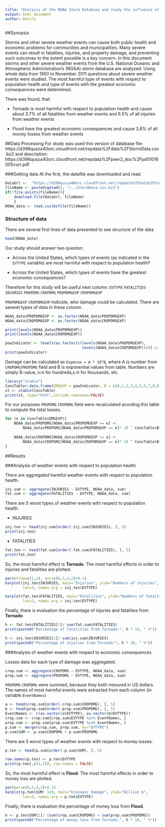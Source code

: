 ```yaml
---
title: "Analysis of the NOAA Storm Database and study the influence of the storm on health and economy"
output: html_document
author: Dmitry
---
```


##Synopsis

Storms and other severe weather events can cause both public health and economic problems for communities and municipalities. Many severe events can result in fatalities, injuries, and property damage, and preventing such outcomes to the extent possible is a key concern.
In this document storms and other severe weather events from the U.S. National Oceanic and Atmospheric Administration's (NOAA) storm database are analyzed. Using whole data from 1950 to November 2011 questions about severe weather events were studied. The most harmful type of events with respect to population health and type of events with the greatest economic consequences were determined.

There was found, that:
  
* Tornado is most harmful with respect to population health and cause about 
3.7% of all fatalities from weather events and 6.5% of all injuries from weather events
  
* Flood have the greatest economic consequences and cause 3.8% of all money losses from weather events

##Data Processing
For study was used this version of database file:
https://d396qusza40orc.cloudfront.net/repdata%2Fdata%2FStormData.csv.bz2 and description: https://d396qusza40orc.cloudfront.net/repdata%2Fpeer2_doc%2Fpd01016005curr.pdf

###Getting data
At the first, the datafile was downloaded and read.

```r
DataUrl <-  "https://d396qusza40orc.cloudfront.net/repdata%2Fdata%2FStormData.csv.bz2"
fileName <- paste0(getwd(), "/../StormData.csv.bz2")
if(!file.exists(fileName)){
    download.file(DataUrl, fileName)
    }
NOAA_data <- read.csv(bzfile(fileName))
```

### Structure of data
There are several first lines of data presented to see structure of the data
```r
head(NOAA_data)
```

Our study should answer two queston:
  
* Across the United States, which types of events (as indicated in the `EVTYPE` variable) are most harmful with respect to population health?
  
* Across the United States, which types of events have the greatest economic consequences?

Therefore for this study will be useful next column: `EVTYPE` `FATALITIES` 
`INJURIES` `PROPDMG` `CROPDMG` `PROPDMGEXP` `CROPDMGEXP`


`PROPDMGEXP` `CROPDMGEXP` indicate, who damage could be calculated. There are severel types of data in these column.

```r
NOAA_data$PROPDMGEXP <- as.factor(NOAA_data$PROPDMGEXP)
NOAA_data$CROPDMGEXP <- as.factor(NOAA_data$CROPDMGEXP)

print(levels(NOAA_data$PROPDMGEXP))
print(levels(NOAA_data$CROPDMGEXP))

powIndicator <- levels(as.factor(c(levels(NOAA_data$PROPDMGEXP),
                                   levels(NOAA_data$CROPDMGEXP))))[-1:-4]
print(powIndicator)
```

Damage can be calculated as `Expense = A * 10^B`, where A is number from `CROPDMG`/`PROPDMG` field and B is exponential values from table. Numbers are simply B-value, `h/H` for hundreds,`k/K` for thousands, etc.

```r
library("xtable")
ConvTable<-data.frame(DMGEXP = powIndicator, B = c(0,1,2,3,4,5,6,7,8,9,2,2,3,3,6,6))
xt <- xtable(ConvTable)
print(xt, type="html",include.rownames=FALSE)

```

For our purposes `PROPDMG` `CROPDMG` field were recalculated acording this table to compute the total losses.

```r

for (e in ConvTable$DMGEXP){
    NOAA_data$PROPDMG[NOAA_data$PROPDMGEXP == e] <-
        NOAA_data$PROPDMG[NOAA_data$PROPDMGEXP == e]* 10 ^ ConvTable$B[ConvTable$DMGEXP == e]
    
    NOAA_data$CROPDMG[NOAA_data$CROPDMGEXP == e] <-
        NOAA_data$CROPDMG[NOAA_data$CROPDMGEXP == e]* 10 ^ ConvTable$B[ConvTable$DMGEXP == e]
}

```


##Results
 
###Analysis of weather events with respect to population health

There are aggregated harmful weather events with respect to population health.

```r
inj.sum <- aggregate(INJURIES ~ EVTYPE, NOAA_data, sum)
fat.sum <- aggregate(FATALITIES ~ EVTYPE, NOAA_data, sum)

```

There are 5 worst types of weather events with respect to population health.

* INJURIES

```r
inj.ten <- head(inj.sum[order(-inj.sum$INJURIES), ], 5)
print(inj.ten)
```

* FATALITIES

```r
fat.ten <- head(fat.sum[order(-fat.sum$FATALITIES), ], 5)
print(fat.ten)
```

So, the most harmful effect is **Tornado**. The most harmful effects in order to injuries and 
fatalities are plotted.

```r

par(mfrow=c(1,2), mar=c(8,3,4,2)+0.1)
barplot(inj.ten$INJURIES, main="Injuries", ylab="Numbers of injuries",
        las=3, names.arg = inj.ten$EVTYPE)

barplot(fat.ten$FATALITIES, main="Fatalities", ylab="Numbers of fatalities",
        las=2, names.arg = inj.ten$EVTYPE)
```

Finally, there is evaluation the percentage of injuries and fatalities from **Tornado**.

```r
h <- fat.ten$FATALITIES[1]/ sum(fat.sum$FATALITIES)
print(paste0("Percentage of fatalities from Tornado:", h * 10, " %"))

h <- inj.ten$INJURIES[1]/ sum(inj.sum$INJURIES)
print(paste0("Percentage of injuries from Tornado:", h * 10, " %"))
```
	



###Analysis of weather events with respect to economic consequences


Losses data for each type of damage was aggregated. 
```r
crop.sum <- aggregate(CROPDMG ~ EVTYPE, NOAA_data, sum)
prop.sum <- aggregate(PROPDMG ~ EVTYPE, NOAA_data, sum)
```

`PROPDMG` `CROPDMG` were summed, because they both mesured in US dollars. The names of most harmful events were extracted from each column (in variable `EventNames`)

```r

a <- head(crop.sum[order(-crop.sum$CROPDMG), ], 5)
b <- head(prop.sum[order(-prop.sum$PROPDMG), ], 5)
EventNames <- c(as.vector(a$EVTYPE), as.vector(b$EVTYPE))
crop.sum <- crop.sum[crop.sum$EVTYPE %in% EventNames, ]
prop.sum <- prop.sum[prop.sum$EVTYPE %in% EventNames, ]
p.sum <- merge(crop.sum, prop.sum, by="EVTYPE")
p.sum$SUM <- p.sum$CROPDMG + p.sum$PROPDMG

```

There are 5 worst types of weather events with respect to money losses.

```r
p.ten <- head(p.sum[order(-p.sum$SUM), ], 5)

row.names(p.ten) <- p.ten$EVTYPE
print(p.ten[,c(1,3)], row.names = FALSE)
```

So, the most harmful effect is **Flood**. The most harmful effects in order to money loss are plotted.

```r

par(mar=c(9,5,4,2)+0.3)
barplot(p.ten$SUM/ 1e9, main="Economic damage", ylab="Billion $",
        las=3, names.arg = p.ten$EVTYPE)
```

Finally, there is evaluation the percentage of money loss from **Flood**.

```r
h <- p.ten$SUM[1]/ (sum(crop.sum$CROPDMG) + sum(prop.sum$PROPDMG))
print(paste0("Percentage of money loss from Tornado:", h * 10, " %"))
```
	

